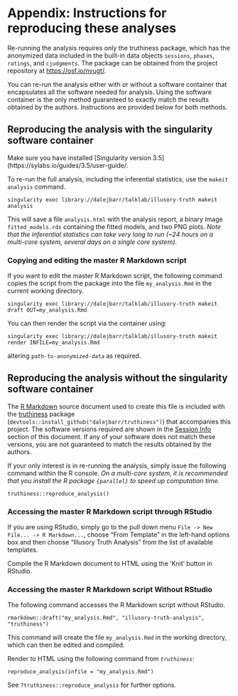 # Appendix: Instructions for reproducing these analyses

Re-running the analysis requires only the truthiness package, which has the anonymized data included in the built-in data objects `sessions`, `phases`, `ratings`, and `cjudgments`. The package can be obtained from the project repository at <https://osf.io/nvugt/>.

You can re-run the analysis either with or without a software container that encapsulates all the software needed for analysis. Using the software container is the only method guaranteed to exactly match the results obtained by the authors. Instructions are provided below for both methods.

## Reproducing the analysis with the singularity software container

Make sure you have installed [Singularity version 3.5](https://sylabs.io/guides/3.5/user-guide/.

To re-run the full analysis, including the inferential statistics, use the `makeit analysis` command.

```
singularity exec library://dalejbarr/talklab/illusory-truth makeit analysis
```

This will save a file `analysis.html` with the analysis report, a binary image `fitted_models.rds` containing the fitted models, and two PNG plots. *Note that the inferential statistics can take very long to run (~24 hours on a multi-core system, several days on a single core system).*

### Copying and editing the master R Markdown script

If you want to edit the master R Markdown script, the following command copies the script from the package into the file `my_analysis.Rmd` in the current working directory.

```
singularity exec library://dalejbarr/talklab/illusory-truth makeit draft OUT=my_analysis.Rmd
```

You can then render the script via the container using:

```
singularity exec library://dalejbarr/talklab/illusory-truth makeit render INFILE=my_analysis.Rmd
```

altering `path-to-anonymized-data` as required.

## Reproducing the analysis without the singularity software container

The [R Markdown](https://rmarkdown.rstudio.com/index.html) source document used to create this file is included with the [truthiness](https://github.com/dalejbarr/truthiness) package (`devtools::install_github("dalejbarr/truthiness")`) that accompanies this project.  The software versions required are shown in the [Session Info](#sessinfo) section of this document. If any of your software does not match these versions, you are not guaranteed to match the results obtained by the authors.

If your only interest is in re-running the analysis, simply issue the following command within the R console. *On a multi-core system, it is recommended that you install the R package `{parallel}` to speed up computation time.*

```
truthiness::reproduce_analysis()
```

### Accessing the master R Markdown script through RStudio

If you are using RStudio, simply go to the pull down menu 
`File -> New File... -> R Markdown...`, choose "From Template" in the left-hand options box and then choose "Illusory Truth Analysis" from the list of available templates.

Compile the R Markdown document to HTML using the 'Knit' button in RStudio. 

### Accessing the master R Markdown script Without RStudio

The following command accesses the R Markdown script without RStudio.

```
rmarkdown::draft("my_analysis.Rmd", "illusory-truth-analysis", "truthiness")
```

This command will create the file `my_analysis.Rmd` in the working directory, which can then be edited and compiled.

Render to HTML using the following command from *`truthiness`*:

```
reproduce_analysis(infile = "my_analysis.Rmd")
```

See `?truthiness::reproduce_analysis` for further options.
